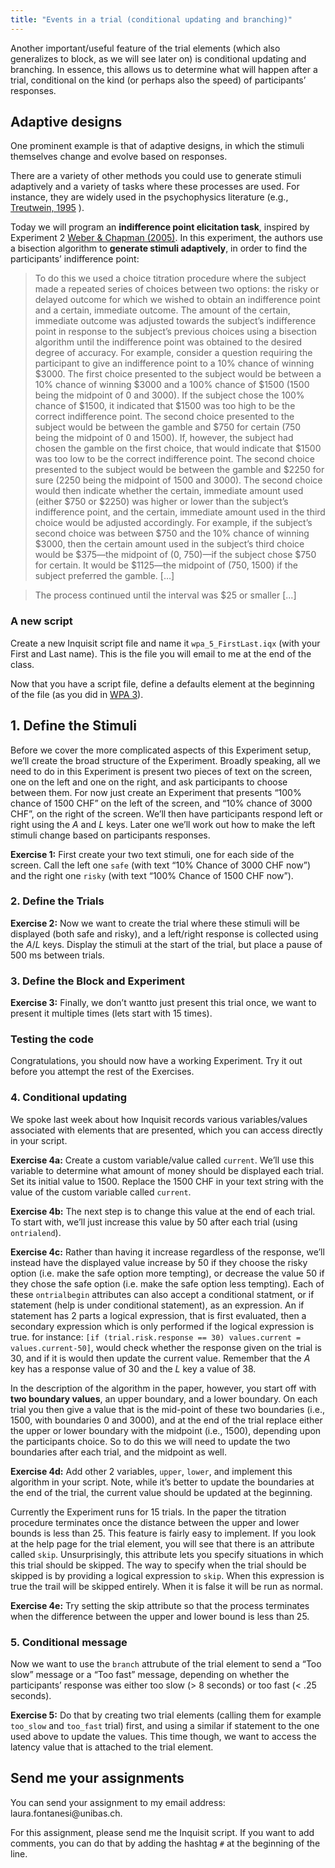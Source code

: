 ```yaml
---
title: "Events in a trial (conditional updating and branching)"
---
```


Another important/useful feature of the trial elements (which also generalizes to block, as we will see later on) is conditional updating and branching. In essence, this allows us to determine what will happen after a trial, conditional on the kind (or perhaps also the speed) of participants' responses.

## Adaptive designs

One prominent example is that of adaptive designs, in which the stimuli themselves change and evolve based on responses.

There are a variety of other methods you could use to generate stimuli adaptively and a variety of tasks where these processes are used. For instance, they are widely used in the psychophysics literature (e.g., [Treutwein, 1995](https://doi.org/10.1016/0042-6989(95)00016-X) ).

Today we will program an **indifference point elicitation task**, inspired by Experiment 2 [Weber & Chapman (2005)](https://doi.org/10.1016/j.obhdp.2005.01.001). In this experiment, the authors use a bisection algorithm to **generate stimuli adaptively**, in order to find the participants' indifference point:

> To do this we used a choice titration procedure where the subject made a repeated series of choices between two options: the risky or delayed outcome for which we wished to obtain an indifference point and a certain, immediate outcome. The amount of the certain, immediate outcome was adjusted towards the subject’s indifference point in response to the subject’s previous choices using a bisection algorithm until the indifference point was obtained to the desired degree of accuracy. For example, consider a question requiring the participant to give an indifference point to a 10% chance of winning $3000. The first choice presented to the subject would be between a 10% chance of winning $3000 and a 100% chance of $1500 (1500 being the midpoint of 0 and 3000). If the subject chose the 100% chance of $1500, it indicated that $1500 was too high to be the correct indifference point. The second choice presented to the subject would be between the gamble and $750 for certain (750 being the midpoint of 0 and 1500). If, however, the subject had chosen the gamble on the first choice, that would indicate that $1500 was too low to be the correct indifference point. The second choice presented to the subject would be between the gamble and $2250 for sure (2250 being the midpoint of 1500 and 3000). The second choice would then indicate whether the certain, immediate amount used (either $750 or $2250) was higher or lower than the subject’s indifference point, and the certain, immediate amount used in the third choice would be adjusted accordingly. For example, if the subject’s second choice was between $750 and the 10% chance of winning $3000, then the certain amount used in the subject’s third choice would be $375—the midpoint of (0, 750)—if the subject chose $750 for certain. It would be $1125—the midpoint of (750, 1500) if the subject preferred the gamble. [...]

> The process continued until the interval was $25 or smaller [...]

### A new script

Create a new Inquisit script file and name it `wpa_5_FirstLast.iqx` (with your First and Last name). This is the file you will email to me at the end of the class.

Now that you have a script file, define a defaults element at the beginning of the file (as you did in [WPA 3](https://laurafontanesi.github.io/programming_experiments_seminar/wpa3.html)).

## 1. Define the Stimuli

Before we cover the more complicated aspects of this Experiment setup, we'll create the broad structure of the Experiment. Broadly speaking, all we need to do in this Experiment is present two pieces of text on the screen, one on the left and one on the right, and ask participants to choose between them. For now just create an Experiment that presents "100% chance of 1500 CHF" on the left of the screen, and "10% chance of 3000 CHF", on the right of the screen. We'll then have participants respond left or right using the *A* and *L* keys. Later one we'll work out how to make the left stimuli change based on participants responses.

**Exercise 1:** First create your two text stimuli, one for each side of the screen. Call the left one `safe` (with text "10\% Chance of 3000 CHF now") and the right one `risky` (with text "100\% Chance of 1500 CHF now").

### 2. Define the Trials

**Exercise 2:** Now we want to create the trial where these stimuli will be displayed (both safe and risky), and a left/right response is collected using the *A*/*L* keys. Display the stimuli at the start of the trial, but place a pause of 500 ms between trials. 

### 3. Define the Block and Experiment

**Exercise 3:** Finally, we don't wantto just present this trial once, we want to present it multiple times (lets start with 15 times).

### Testing the code

Congratulations, you should now have a working Experiment. Try it out before you attempt the rest of the Exercises.

### 4. Conditional updating

We spoke last week about how Inquisit records various variables/values associated with elements that are presented, which you can access directly in your script. 

**Exercise 4a:** Create a custom variable/value called `current`. We'll use this variable to determine what amount of money should be displayed each trial. Set its initial value to 1500. Replace the 1500 CHF in your text string with the value of the custom variable called `current`.

**Exercise 4b:** The next step is to change this value at the end of each trial. To start with, we'll just increase this value by 50 after each trial (using `ontrialend`).

**Exercise 4c:** Rather than having it increase regardless of the response, we'll instead have the displayed value increase by 50 if they choose the risky option (i.e. make the safe option more tempting), or decrease the value 50 if they chose the safe option (i.e. make the safe option less tempting). Each of these `ontrialbegin` attributes can also accept a conditional statment, or if statement (help is under conditional statement), as an expression. An if statement has 2 parts a logical expression, that is first evaluated, then a secondary expression which is only performed if the logical expression is true. for instance: `[if (trial.risk.response == 30) values.current = values.current-50]`, would check whether the response given on the trial is 30, and if it is would then update the current value. Remember that the *A* key has a response value of 30 and the *L* key a value of 38.

In the description of the algorithm in the paper, however, you start off with **two boundary values**, an upper boundary, and a lower boundary. On each trial you then give a value that is the mid-point of these two boundaries (i.e., 1500, with boundaries 0 and 3000), and at the end of the trial replace either the upper or lower boundary with the midpoint (i.e., 1500), depending upon the participants choice. So to do this we will need to update the two boundaries after each trial, and the midpoint as well.

**Exercise 4d:** Add other 2 variables, `upper`, `lower`, and implement this algorithm in your script. Note, while it's better to update the boundaries at the end of the trial, the current value should be updated at the beginning.

Currently the Experiment runs for 15 trials. In the paper the titration procedure terminates once the distance between the upper and lower bounds is less than 25. This feature is fairly easy to implement. If you look at the help page for the trial element, you will see that there is an attribute called `skip`. Unsurprisingly, this attribute lets you specify situations in which this trial should be skipped. The way to specify when the trial should be skipped is by providing a logical expression to `skip`. When this expression is true the trail will be skipped entirely. When it is false it will be run as normal.

**Exercise 4e:** Try setting the skip attribute so that the process terminates when the difference between the upper and lower bound is less than 25.

### 5. Conditional message

Now we want to use the `branch` attrubute of the trial element to send a "Too slow" message or a "Too fast" message, depending on whether the participants' response was either too slow (> 8 seconds) or too fast (< .25 seconds).

**Exercise 5:** Do that by creating two trial elements (calling them for example `too_slow` and `too_fast` trial) first, and using a similar if statement to the one used above to update the values. This time though, we want to access the latency value that is attached to the trial element.

## Send me your assignments

You can send your assignment to my email address: laura.fontanesi@unibas.ch. 

For this assignment, please send me the Inquisit script. If you want to add comments, you can do that by adding the hashtag `#` at the beginning of the line.